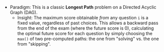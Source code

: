 - Paradigm: This is a classic **Longest Path** problem on a Directed Acyclic Graph (DAG).
    - Insight: The maximum score obtainable *from* any question `i` is a fixed value, regardless of past choices. This allows a backward pass from the end of the exam (where the future score is 0), calculating the optimal future score for each question by simply choosing the `max()` of two pre-computed paths: the one from "solving" vs. the one from "skipping".
